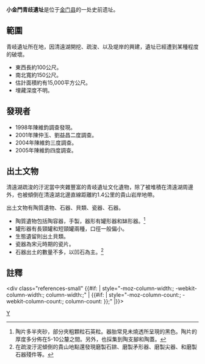 {{TW monument
|name=小金門青歧遺址
|location=[[中華民國|中華民國]][[福建省_(中華民國)|福建]][[金門縣|金門縣]][[烈嶼鄉|烈嶼鄉]]青岐聚落西北側清遠湖沿堤岸
|time=[[西元前|西元前]]2000年前
}}
'''小金門青歧遺址'''是位于[[金门县|金门县]]的一处史前遗址。

==範圍==
青岐遺址所在地，因清遠湖開挖、疏浚、以及堤岸的興建，遺址已經遭到某種程度的破壞。

*東西長約100公尺。
*南北寬約150公尺。
*估計面積約有15,000平方公尺。
*埋藏深度不明。

==發現者==
*1998年陳維鈞調查發現。
*2001年陳仲玉、劉益昌二度調查。
*2004年陳維鈞三度調查。
*2005年陳維鈞四度調查。 

==出土文物==

清遠湖疏浚的汙泥當中夾雜豐富的青岐遺址文化遺物，除了被堆積在清遠湖周邊外，也被傾倒在清遠湖北邊直線距離約1.4公里的貴山岩岸地帶。

出土文物有陶質遺物、石器、貝類、瓷器、石器。

*陶質遺物包括陶容器，手製，器形有罐形器和缽形器。<ref>陶片多半夾砂，部分夾粗顆粒石英粒。器胎常見未燒透所呈現的黑色。陶片的厚度多分佈在5-10公釐之間。另外，也採集到陶支腳和陶蓋。</ref>
*罐形器有長頸罐和短頸罐兩種，口徑一般偏小。
*生態遺留則出土貝類。
*瓷器為宋元時期的瓷片。
*石器出土的數量不多，以凹石為主。<ref>在疏浚汙泥傾倒的貴山地點還發現磨製石錛、磨製矛形器、磨製尖器、和磨製石器殘件等。</ref>

==註釋==
<div class="references-small" {{#if: {{{colwidth|}}}| style="-moz-column-width:{{{colwidth}}}; -webkit-column-width:{{{colwidth}}}; column-width:{{{colwidth}}};" | {{#if: {{{1|}}}| style="-moz-column-count:{{{1}}}; -webkit-column-count:{{{1}}}; column-count:{{{1}}} }};" |}}>
<references /></div>
{{台灣考古遺址|Y}}
[[Category:金门县考古遗址|Y]]